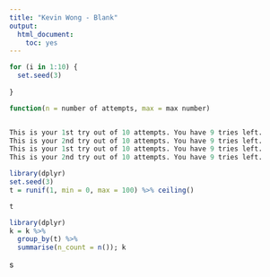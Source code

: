 ```yaml
---
title: "Kevin Wong - Blank"
output:
  html_document:
    toc: yes
---
```


```r
for (i in 1:10) {
  set.seed(3)
  
}

function(n = number of attempts, max = max number)


This is your 1st try out of 10 attempts. You have 9 tries left.
This is your 2nd try out of 10 attempts. You have 9 tries left.
This is your 1st try out of 10 attempts. You have 9 tries left.
This is your 2nd try out of 10 attempts. You have 9 tries left.
```


```r
library(dplyr)
set.seed(3)
t = runif(1, min = 0, max = 100) %>% ceiling()

t
```




```r
library(dplyr)
k = k %>%
  group_by(t) %>%
  summarise(n_count = n()); k
```
s

